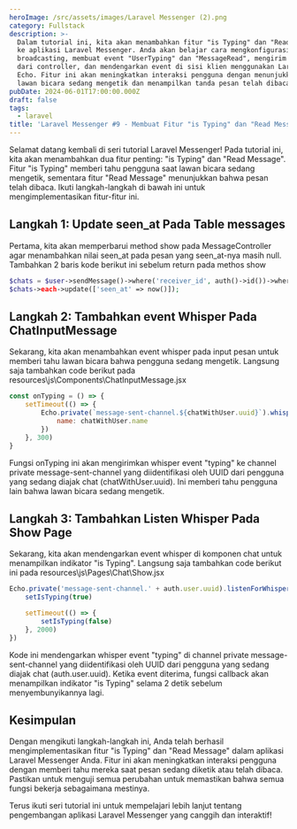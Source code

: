 ```yaml
---
heroImage: /src/assets/images/Laravel Messenger (2).png
category: Fullstack
description: >-
  Dalam tutorial ini, kita akan menambahkan fitur "is Typing" dan "Read Message"
  ke aplikasi Laravel Messenger. Anda akan belajar cara mengkonfigurasi event
  broadcasting, membuat event "UserTyping" dan "MessageRead", mengirim event
  dari controller, dan mendengarkan event di sisi klien menggunakan Laravel
  Echo. Fitur ini akan meningkatkan interaksi pengguna dengan menunjukkan saat
  lawan bicara sedang mengetik dan menampilkan tanda pesan telah dibaca.
pubDate: 2024-06-01T17:00:00.000Z
draft: false
tags:
  - laravel
title: 'Laravel Messenger #9 - Membuat Fitur "is Typing" dan "Read Message"'
---
```


Selamat datang kembali di seri tutorial Laravel Messenger! Pada tutorial ini, kita akan menambahkan dua fitur penting: "is Typing" dan "Read Message". Fitur "is Typing" memberi tahu pengguna saat lawan bicara sedang mengetik, sementara fitur "Read Message" menunjukkan bahwa pesan telah dibaca. Ikuti langkah-langkah di bawah ini untuk mengimplementasikan fitur-fitur ini.

## Langkah 1: Update seen_at Pada Table messages

Pertama, kita akan memperbarui method show pada MessageController agar menambahkan nilai seen_at pada pesan yang seen_at-nya masih null. Tambahkan 2 baris kode berikut ini sebelum return pada methos show

```php title="php"
$chats = $user->sendMessage()->where('receiver_id', auth()->id())->whereNull('seen_at')->get();
$chats->each->update(['seen_at' => now()]);
```

## Langkah 2: Tambahkan event Whisper Pada ChatInputMessage

Sekarang, kita akan menambahkan event whisper pada input pesan untuk memberi tahu lawan bicara bahwa pengguna sedang mengetik. Langsung saja tambahkan code berikut pada resources\js\Components\ChatInputMessage.jsx

```javascript title="javascript"
const onTyping = () => {
	setTimeout(() => {
		Echo.private(`message-sent-channel.${chatWithUser.uuid}`).whisper('typing', {
			name: chatWithUser.name
		})
	}, 300)
}
```

Fungsi onTyping ini akan mengirimkan whisper event "typing" ke channel private message-sent-channel yang diidentifikasi oleh UUID dari pengguna yang sedang diajak chat (chatWithUser.uuid). Ini memberi tahu pengguna lain bahwa lawan bicara sedang mengetik.

## Langkah 3: Tambahkan Listen Whisper Pada Show Page

Sekarang, kita akan mendengarkan event whisper di komponen chat untuk menampilkan indikator "is Typing". Langsung saja tambahkan code berikut ini pada resources\js\Pages\Chat\Show\.jsx

```javascript title="javascript"
Echo.private('message-sent-channel.' + auth.user.uuid).listenForWhisper('typing', () => {
	setIsTyping(true)

	setTimeout(() => {
		setIsTyping(false)
	}, 2000)
})
```

Kode ini mendengarkan whisper event "typing" di channel private message-sent-channel yang diidentifikasi oleh UUID dari pengguna yang sedang diajak chat (auth.user.uuid). Ketika event diterima, fungsi callback akan menampilkan indikator "is Typing" selama 2 detik sebelum menyembunyikannya lagi.

## Kesimpulan

Dengan mengikuti langkah-langkah ini, Anda telah berhasil mengimplementasikan fitur "is Typing" dan "Read Message" dalam aplikasi Laravel Messenger Anda. Fitur ini akan meningkatkan interaksi pengguna dengan memberi tahu mereka saat pesan sedang diketik atau telah dibaca. Pastikan untuk menguji semua perubahan untuk memastikan bahwa semua fungsi bekerja sebagaimana mestinya.

Terus ikuti seri tutorial ini untuk mempelajari lebih lanjut tentang pengembangan aplikasi Laravel Messenger yang canggih dan interaktif!

